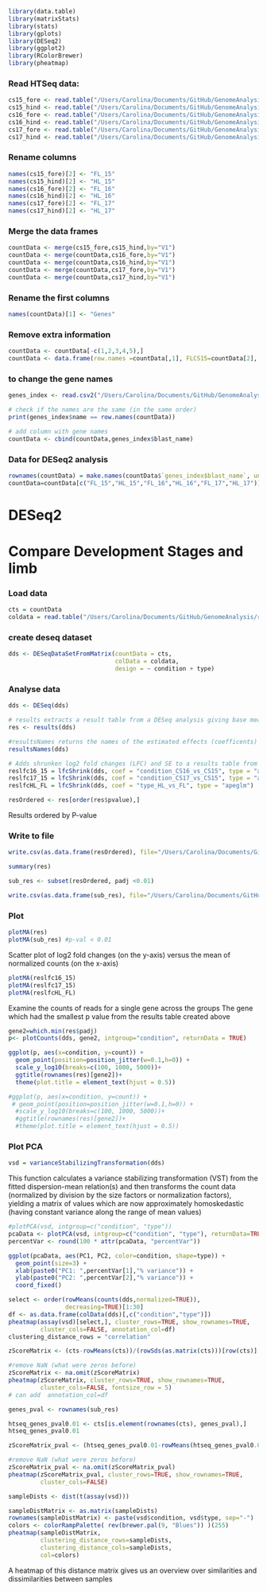 ```r
library(data.table)
library(matrixStats)
library(stats)
library(gplots)
library(DESeq2)
library(ggplot2)
library(RColorBrewer)
library(pheatmap)

```

### Read HTSeq data:

```r
cs15_fore <- read.table("/Users/Carolina/Documents/GitHub/GenomeAnalysis/results/9_htseq_count/cs15_fore_htseq_results.txt", head=FALSE)
cs15_hind <- read.table("/Users/Carolina/Documents/GitHub/GenomeAnalysis/results/9_htseq_count/cs15_hind_htseq_results.txt", head=FALSE)
cs16_fore <- read.table("/Users/Carolina/Documents/GitHub/GenomeAnalysis/results/9_htseq_count/cs16_fore_htseq_results.txt", head=FALSE)
cs16_hind <- read.table("/Users/Carolina/Documents/GitHub/GenomeAnalysis/results/9_htseq_count/cs16_hind_htseq_results.txt", head=FALSE)
cs17_fore <- read.table("/Users/Carolina/Documents/GitHub/GenomeAnalysis/results/9_htseq_count/cs17_fore_htseq_results.txt", head=FALSE)
cs17_hind <- read.table("/Users/Carolina/Documents/GitHub/GenomeAnalysis/results/9_htseq_count/cs17_hind_htseq_results.txt", head=FALSE)
```

### Rename columns
```r
names(cs15_fore)[2] <- "FL_15"
names(cs15_hind)[2] <- "HL_15"
names(cs16_fore)[2] <- "FL_16"
names(cs16_hind)[2] <- "HL_16"
names(cs17_fore)[2] <- "FL_17"
names(cs17_hind)[2] <- "HL_17"
```

### Merge the data frames
```r
countData <- merge(cs15_fore,cs15_hind,by="V1")
countData <- merge(countData,cs16_fore,by="V1")
countData <- merge(countData,cs16_hind,by="V1")
countData <- merge(countData,cs17_fore,by="V1")
countData <- merge(countData,cs17_hind,by="V1")
```

### Rename the first columns
```r
names(countData)[1] <- "Genes"
```

### Remove extra information
```r
countData <- countData[-c(1,2,3,4,5),]
countData <- data.frame(row.names =countData[,1], FLCS15=countData[2], FLCS16=countData[3], FLCS17=countData[4], HLCS15=countData[5], HLCS16=countData[6], HLCS17=countData[7])
```

### to change the gene names
```r
genes_index <- read.csv2("/Users/Carolina/Documents/GitHub/GenomeAnalysis/code/Genes_index.csv", header = TRUE, sep=",")

# check if the names are the same (in the same order)
print(genes_index$name == row.names(countData))

# add column with gene names
countData <- cbind(countData,genes_index$blast_name)
```
### Data for DESeq2 analysis
```r
rownames(countData) = make.names(countData$`genes_index$blast_name`, unique = TRUE)
countData=countData[c("FL_15","HL_15","FL_16","HL_16","FL_17","HL_17")]
```

# DESeq2
# Compare Development Stages and limb

### Load data
```r
cts = countData
coldata = read.table("/Users/Carolina/Documents/GitHub/GenomeAnalysis/results/10_deseq2/metadata_dev.csv")
```

### create deseq dataset
```r
dds <- DESeqDataSetFromMatrix(countData = cts,
                              colData = coldata,
                              design = ~ condition + type)
```

### Analyse data
```r
dds <- DESeq(dds)
```

```r
# results extracts a result table from a DESeq analysis giving base means across samples, log2 fold changes, standard errors, test statistics, p-values and adjusted p-values
res <- results(dds)

#resultsNames returns the names of the estimated effects (coefficents) of the model
resultsNames(dds)
```

```r
# Adds shrunken log2 fold changes (LFC) and SE to a results table from DESeq run without LFC shrinkage
reslfc16_15 = lfcShrink(dds, coef = "condition_CS16_vs_CS15", type = "apeglm")
reslfc17_15 = lfcShrink(dds, coef = "condition_CS17_vs_CS15", type = "apeglm")
reslfcHL_FL = lfcShrink(dds, coef = "type_HL_vs_FL", type = "apeglm")

```

```r
resOrdered <- res[order(res$pvalue),]
```
Results ordered by P-value

### Write to file
```r
write.csv(as.data.frame(resOrdered), file="/Users/Carolina/Documents/GitHub/GenomeAnalysis/results/10_deseq2/dev_deseq2_results.csv")
```

```r
summary(res)
```

```r
sub_res <- subset(resOrdered, padj <0.01)

write.csv(as.data.frame(sub_res), file="/Users/Carolina/Documents/GitHub/GenomeAnalysis/results/10_deseq2/dev_deseq2_results_pval0.01.csv")
```

### Plot

```r
plotMA(res)
plotMA(sub_res) #p-val < 0.01
```
Scatter plot of log2 fold changes (on the y-axis) versus the mean of normalized counts (on the x-axis)

```r
plotMA(reslfc16_15)
plotMA(reslfc17_15)
plotMA(reslfcHL_FL)
```

Examine the counts of reads for a single gene across the groups
The gene which had the smallest p value from the results table created above

```r
gene2=which.min(res$padj)
p<- plotCounts(dds, gene2, intgroup="condition", returnData = TRUE)

ggplot(p, aes(x=condition, y=count)) + 
  geom_point(position=position_jitter(w=0.1,h=0)) + 
  scale_y_log10(breaks=c(100, 1000, 5000))+
  ggtitle(rownames(res)[gene2])+
  theme(plot.title = element_text(hjust = 0.5))

#ggplot(p, aes(x=condition, y=count)) + 
 # geom_point(position=position_jitter(w=0.1,h=0)) + 
  #scale_y_log10(breaks=c(100, 1000, 5000))+
  #ggtitle(rownames(res)[gene2])+
  #theme(plot.title = element_text(hjust = 0.5))

```

### Plot PCA
```r
vsd = varianceStabilizingTransformation(dds)
```
This function calculates a variance stabilizing transformation (VST) from the fitted dispersion-mean relation(s) and then transforms the count data (normalized by division by the size factors or normalization factors), yielding a matrix of values which are now approximately homoskedastic (having constant variance along the range of mean values)

```r
#plotPCA(vsd, intgroup=c("condition", "type"))
pcaData <- plotPCA(vsd, intgroup=c("condition", "type"), returnData=TRUE)
percentVar <- round(100 * attr(pcaData, "percentVar"))

ggplot(pcaData, aes(PC1, PC2, color=condition, shape=type)) +
  geom_point(size=3) +
  xlab(paste0("PC1: ",percentVar[1],"% variance")) +
  ylab(paste0("PC2: ",percentVar[2],"% variance")) + 
  coord_fixed()

```

```r
select <- order(rowMeans(counts(dds,normalized=TRUE)),
                decreasing=TRUE)[1:30]
df <- as.data.frame(colData(dds)[,c("condition","type")])
pheatmap(assay(vsd)[select,], cluster_rows=TRUE, show_rownames=TRUE,
         cluster_cols=FALSE, annotation_col=df)
clustering_distance_rows = "correlation"
```

```r
zScoreMatrix <- (cts-rowMeans(cts))/(rowSds(as.matrix(cts)))[row(cts)]

#remove NaN (what were zeros before)
zScoreMatrix <- na.omit(zScoreMatrix)
pheatmap(zScoreMatrix, cluster_rows=TRUE, show_rownames=TRUE,
         cluster_cols=FALSE, fontsize_row = 5)
# can add  annotation_col=df
```

```r
genes_pval <- rownames(sub_res)

htseq_genes_pval0.01 <- cts[is.element(rownames(cts), genes_pval),]
htseq_genes_pval0.01

```

```r
zScoreMatrix_pval <- (htseq_genes_pval0.01-rowMeans(htseq_genes_pval0.01))/(rowSds(as.matrix(htseq_genes_pval0.01)))[row(htseq_genes_pval0.01)]

#remove NaN (what were zeros before)
zScoreMatrix_pval <- na.omit(zScoreMatrix_pval)
pheatmap(zScoreMatrix_pval, cluster_rows=TRUE, show_rownames=TRUE,
         cluster_cols=FALSE)
```


```r
sampleDists <- dist(t(assay(vsd)))

sampleDistMatrix <- as.matrix(sampleDists)
rownames(sampleDistMatrix) <- paste(vsd$condition, vsd$type, sep="-")
colors <- colorRampPalette( rev(brewer.pal(9, "Blues")) )(255)
pheatmap(sampleDistMatrix,
         clustering_distance_rows=sampleDists,
         clustering_distance_cols=sampleDists,
         col=colors)
```
A heatmap of this distance matrix gives us an overview over similarities and dissimilarities between samples



